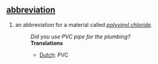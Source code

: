 == [[abbreviation]] ==
# an abbreviation for a material called ''[[polyvinyl chloride]]''.
#:''Did you use PVC pipe for the plumbing?''
#:'''Translations'''
#:*[[Dutch]]: PVC